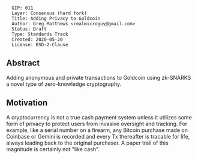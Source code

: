 <pre>
  GIP: 011
  Layer: Consensus (hard fork)
  Title: Adding Privacy to Goldcoin
  Author: Greg Matthews <realmicroguy@gmail.com>
  Status: Draft
  Type: Standards Track
  Created: 2020-05-20
  License: BSD-2-Clause
</pre>

==Abstract==

Adding anonymous and private transactions to Goldcoin using zk-SNARKS a novel type of zero-knowledge cryptography.

==Motivation==

A cryptocurrency is not a true cash payment system unless it utilizes some form of privacy to protect users from invasive oversight and tracking. For example, like a serial number on a firearm, any Bitcoin purchase made on Coinbase or Gemini is recorded and every Tx thereafter is tracable for life, always leading back to the original purchaser. A paper trail of this magnitude is certainly not "like cash".

